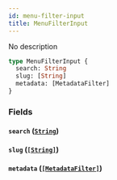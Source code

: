 ```yaml
---
id: menu-filter-input
title: MenuFilterInput
---
```


No description

```graphql
type MenuFilterInput {
  search: String
  slug: [String]
  metadata: [MetadataFilter]
}
```

### Fields

#### `search` ([`String`](../../../developer/api-reference/scalars/string))

#### `slug` ([`[String]`](../../../developer/api-reference/scalars/string))

#### `metadata` ([`[MetadataFilter]`](../../../developer/api-reference/inputs/metadata-filter))
